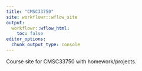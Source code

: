 ```yaml
---
title: "CMSC33750"
site: workflowr::wflow_site
output:
  workflowr::wflow_html:
    toc: false
editor_options:
  chunk_output_type: console
---
```


Course site for CMSC33750 with homework/projects.
